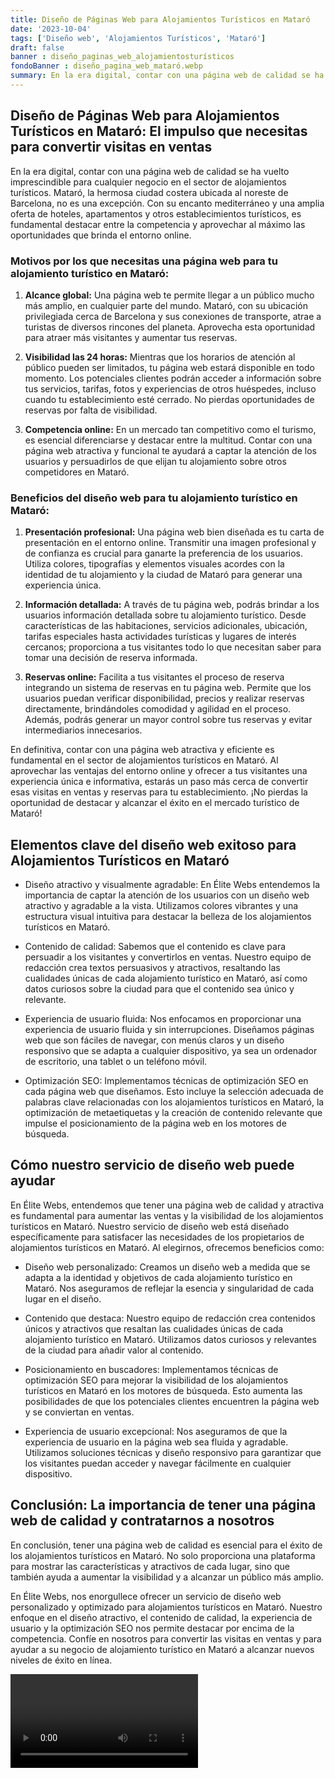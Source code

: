 ```yaml
---
title: Diseño de Páginas Web para Alojamientos Turísticos en Mataró
date: '2023-10-04'
tags: ['Diseño web', 'Alojamientos Turísticos', 'Mataró']
draft: false
banner : diseño_paginas_web_alojamientosturísticos
fondoBanner : diseño_pagina_web_mataró.webp
summary: En la era digital, contar con una página web de calidad se ha vuelto imprescindible para cualquier negocio en el sector de alojamientos turísticos. Mataró, la hermosa ciudad costera ubicada al noreste de Barcelona, no es una excepción. Con su encanto mediterráneo y una amplia oferta de hoteles, apartamentos y otros establecimientos turísticos, es fundamental destacar entre la competencia y aprovechar al máximo las oportunidades que brinda el entorno online.
---
```


## Diseño de Páginas Web para Alojamientos Turísticos en Mataró: El impulso que necesitas para convertir visitas en ventas

En la era digital, contar con una página web de calidad se ha vuelto imprescindible para cualquier negocio en el sector de alojamientos turísticos. Mataró, la hermosa ciudad costera ubicada al noreste de Barcelona, no es una excepción. Con su encanto mediterráneo y una amplia oferta de hoteles, apartamentos y otros establecimientos turísticos, es fundamental destacar entre la competencia y aprovechar al máximo las oportunidades que brinda el entorno online.

### Motivos por los que necesitas una página web para tu alojamiento turístico en Mataró:

1. **Alcance global:** Una página web te permite llegar a un público mucho más amplio, en cualquier parte del mundo. Mataró, con su ubicación privilegiada cerca de Barcelona y sus conexiones de transporte, atrae a turistas de diversos rincones del planeta. Aprovecha esta oportunidad para atraer más visitantes y aumentar tus reservas.

2. **Visibilidad las 24 horas:** Mientras que los horarios de atención al público pueden ser limitados, tu página web estará disponible en todo momento. Los potenciales clientes podrán acceder a información sobre tus servicios, tarifas, fotos y experiencias de otros huéspedes, incluso cuando tu establecimiento esté cerrado. No pierdas oportunidades de reservas por falta de visibilidad.

3. **Competencia online:** En un mercado tan competitivo como el turismo, es esencial diferenciarse y destacar entre la multitud. Contar con una página web atractiva y funcional te ayudará a captar la atención de los usuarios y persuadirlos de que elijan tu alojamiento sobre otros competidores en Mataró.

### Beneficios del diseño web para tu alojamiento turístico en Mataró:

1. **Presentación profesional:** Una página web bien diseñada es tu carta de presentación en el entorno online. Transmitir una imagen profesional y de confianza es crucial para ganarte la preferencia de los usuarios. Utiliza colores, tipografías y elementos visuales acordes con la identidad de tu alojamiento y la ciudad de Mataró para generar una experiencia única.

2. **Información detallada:** A través de tu página web, podrás brindar a los usuarios información detallada sobre tu alojamiento turístico. Desde características de las habitaciones, servicios adicionales, ubicación, tarifas especiales hasta actividades turísticas y lugares de interés cercanos; proporciona a tus visitantes todo lo que necesitan saber para tomar una decisión de reserva informada.

3. **Reservas online:** Facilita a tus visitantes el proceso de reserva integrando un sistema de reservas en tu página web. Permite que los usuarios puedan verificar disponibilidad, precios y realizar reservas directamente, brindándoles comodidad y agilidad en el proceso. Además, podrás generar un mayor control sobre tus reservas y evitar intermediarios innecesarios.

En definitiva, contar con una página web atractiva y eficiente es fundamental en el sector de alojamientos turísticos en Mataró. Al aprovechar las ventajas del entorno online y ofrecer a tus visitantes una experiencia única e informativa, estarás un paso más cerca de convertir esas visitas en ventas y reservas para tu establecimiento. ¡No pierdas la oportunidad de destacar y alcanzar el éxito en el mercado turístico de Mataró!

<GifSeo />

<Cta />

## Elementos clave del diseño web exitoso para Alojamientos Turísticos en Mataró

- Diseño atractivo y visualmente agradable: En Élite Webs entendemos la importancia de captar la atención de los usuarios con un diseño web atractivo y agradable a la vista. Utilizamos colores vibrantes y una estructura visual intuitiva para destacar la belleza de los alojamientos turísticos en Mataró.

- Contenido de calidad: Sabemos que el contenido es clave para persuadir a los visitantes y convertirlos en ventas. Nuestro equipo de redacción crea textos persuasivos y atractivos, resaltando las cualidades únicas de cada alojamiento turístico en Mataró, así como datos curiosos sobre la ciudad para que el contenido sea único y relevante.

- Experiencia de usuario fluida: Nos enfocamos en proporcionar una experiencia de usuario fluida y sin interrupciones. Diseñamos páginas web que son fáciles de navegar, con menús claros y un diseño responsivo que se adapta a cualquier dispositivo, ya sea un ordenador de escritorio, una tablet o un teléfono móvil.

- Optimización SEO: Implementamos técnicas de optimización SEO en cada página web que diseñamos. Esto incluye la selección adecuada de palabras clave relacionadas con los alojamientos turísticos en Mataró, la optimización de metaetiquetas y la creación de contenido relevante que impulse el posicionamiento de la página web en los motores de búsqueda.

## Cómo nuestro servicio de diseño web puede ayudar

En Élite Webs, entendemos que tener una página web de calidad y atractiva es fundamental para aumentar las ventas y la visibilidad de los alojamientos turísticos en Mataró. Nuestro servicio de diseño web está diseñado específicamente para satisfacer las necesidades de los propietarios de alojamientos turísticos en Mataró. Al elegirnos, ofrecemos beneficios como:

- Diseño web personalizado: Creamos un diseño web a medida que se adapta a la identidad y objetivos de cada alojamiento turístico en Mataró. Nos aseguramos de reflejar la esencia y singularidad de cada lugar en el diseño.

- Contenido que destaca: Nuestro equipo de redacción crea contenidos únicos y atractivos que resaltan las cualidades únicas de cada alojamiento turístico en Mataró. Utilizamos datos curiosos y relevantes de la ciudad para añadir valor al contenido.

- Posicionamiento en buscadores: Implementamos técnicas de optimización SEO para mejorar la visibilidad de los alojamientos turísticos en Mataró en los motores de búsqueda. Esto aumenta las posibilidades de que los potenciales clientes encuentren la página web y se conviertan en ventas.

- Experiencia de usuario excepcional: Nos aseguramos de que la experiencia de usuario en la página web sea fluida y agradable. Utilizamos soluciones técnicas y diseño responsivo para garantizar que los visitantes puedan acceder y navegar fácilmente en cualquier dispositivo.

## Conclusión: La importancia de tener una página web de calidad y contratarnos a nosotros

En conclusión, tener una página web de calidad es esencial para el éxito de los alojamientos turísticos en Mataró. No solo proporciona una plataforma para mostrar las características y atractivos de cada lugar, sino que también ayuda a aumentar la visibilidad y a alcanzar un público más amplio.

En Élite Webs, nos enorgullece ofrecer un servicio de diseño web personalizado y optimizado para alojamientos turísticos en Mataró. Nuestro enfoque en el diseño atractivo, el contenido de calidad, la experiencia de usuario y la optimización SEO nos permite destacar por encima de la competencia. Confíe en nosotros para convertir las visitas en ventas y para ayudar a su negocio de alojamiento turístico en Mataró a alcanzar nuevos niveles de éxito en línea.

<Video />

<CtaBot job='Alojamientos Turísticos' city='Mataró'/>

<Gmaps query='Mataró+españa+maps' />
